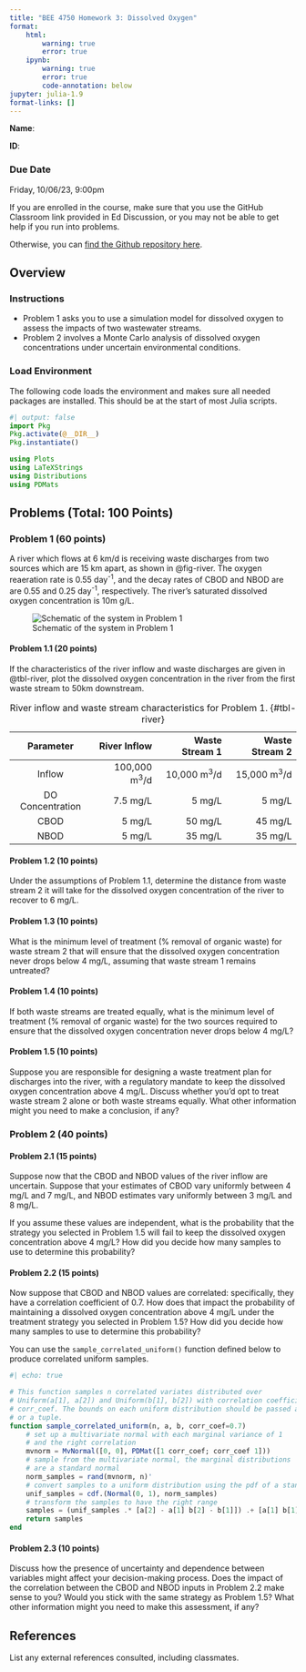 ```yaml
---
title: "BEE 4750 Homework 3: Dissolved Oxygen"
format:
    html:        
        warning: true
        error: true
    ipynb:
        warning: true
        error: true
        code-annotation: below
jupyter: julia-1.9
format-links: []
---
```


::: {.content-visible when-format="ipynb"}
**Name**:

**ID**:
:::

::: {.callout-important icon=false}
### Due Date

Friday, 10/06/23, 9:00pm
:::

::: {.content-visible when-format="html"}

:::{.callout-caution}

If you are enrolled in the course, make sure that you use the GitHub Classroom link provided in Ed Discussion, or you may not be able to get help if you run into problems.

Otherwise, you can [find the Github repository here]({{< var github_org.repo >}}/hw03).

:::

:::

## Overview

### Instructions

- Problem 1 asks you to use a simulation model for dissolved oxygen to assess the impacts of two wastewater streams.
- Problem 2 involves a Monte Carlo analysis of dissolved oxygen concentrations under uncertain environmental conditions.

### Load Environment

The following code loads the environment and makes sure all needed packages are installed. This should be at the start of most Julia scripts.

```julia
#| output: false
import Pkg
Pkg.activate(@__DIR__)
Pkg.instantiate()
```

```julia
using Plots
using LaTeXStrings
using Distributions
using PDMats
```

## Problems (Total: 100 Points)

::: {.cell .markdown}
### Problem 1 (60 points)

A river which flows at 6 km/d is receiving waste discharges from two sources which are 15 km apart, as shown in @fig-river. The oxygen reaeration rate is 0.55 day^-1^, and the decay rates of CBOD and NBOD are are 0.55 and 0.25 day^-1^, respectively. The river's saturated dissolved oxygen concentration is 10m g/L.

![Schematic of the system in Problem 1](figures/river_diagram.png){#fig-river}

:::

::: {.cell .markdown}

#### Problem 1.1 (20 points)

If the characteristics of the river inflow and waste discharges are given in @tbl-river, plot the dissolved oxygen concentration in the river from the first waste stream to 50km downstream.

| Parameter | River Inflow | Waste Stream 1 | Waste Stream 2 |
|:---------:|-------------:|---------------:|---------------:|
| Inflow | 100,000 m^3^/d | 10,000 m^3^/d | 15,000 m^3^/d |
| DO Concentration | 7.5 mg/L | 5 mg/L | 5 mg/L |
| CBOD | 5 mg/L | 50 mg/L | 45 mg/L |
| NBOD | 5 mg/L | 35 mg/L | 35 mg/L |
: River inflow and waste stream characteristics for Problem 1. {#tbl-river}

:::

::: {.cell .markdown}
#### Problem 1.2 (10 points)

Under the assumptions of Problem 1.1, determine the distance from waste stream 2 it will take for the dissolved oxygen concentration of the river to recover to 6 mg/L.
:::

::: {.cell .markdown}
#### Problem 1.3 (10 points)

What is the minimum level of treatment (% removal of organic waste) for waste stream 2 that will ensure that the dissolved oxygen concentration never drops below 4 mg/L, assuming that waste stream 1 remains untreated?
:::

::: {.cell .markdown}
#### Problem 1.4 (10 points)

If both waste streams are treated equally, what is the minimum level of treatment (% removal of organic waste) for the two sources required to ensure that the dissolved oxygen concentration never drops below 4 mg/L?

:::

::: {.cell .markdown}

#### Problem 1.5 (10 points)

Suppose you are responsible for designing a waste treatment plan for discharges into the river, with a regulatory mandate to keep the dissolved oxygen concentration above 4 mg/L. Discuss whether you'd opt to treat waste stream 2 alone or both waste streams equally. What other information might you need to make a conclusion, if any?

:::

::: {.cell .markdown}
### Problem 2 (40 points)
:::

::: {.cell .markdown}
#### Problem 2.1 (15 points)

Suppose now that the CBOD and NBOD values of the river inflow are uncertain. Suppose that your estimates of CBOD vary uniformly between 4 mg/L and 7 mg/L, and NBOD estimates vary uniformly between 3 mg/L and 8 mg/L. 

If you assume these values are independent, what is the probability that the strategy you selected in Problem 1.5 will fail to keep the dissolved oxygen concentration above 4 mg/L? How did you decide how many samples to use to determine this probability?
:::

::: {.cell .markdown}
#### Problem 2.2 (15 points)

Now suppose that CBOD and NBOD values are correlated: specifically, they have a correlation coefficient of 0.7. How does that impact the probability of maintaining a dissolved oxygen concentration above 4 mg/L under the treatment strategy you selected in Problem 1.5? How did you decide how many samples to use to determine this probability?

You can use the `sample_correlated_uniform()` function defined below to produce correlated uniform samples. 
:::

```julia
#| echo: true

# This function samples n correlated variates distributed over 
# Uniform(a[1], a[2]) and Uniform(b[1], b[2]) with correlation coefficient
# corr_coef. The bounds on each uniform distribution should be passed as a vector
# or a tuple.
function sample_correlated_uniform(n, a, b, corr_coef=0.7)
    # set up a multivariate normal with each marginal variance of 1 
    # and the right correlation
    mvnorm = MvNormal([0, 0], PDMat([1 corr_coef; corr_coef 1])) 
    # sample from the multivariate normal, the marginal distributions 
    # are a standard normal
    norm_samples = rand(mvnorm, n)' 
    # convert samples to a uniform distribution using the pdf of a standard Normal
    unif_samples = cdf.(Normal(0, 1), norm_samples) 
    # transform the samples to have the right range
    samples = (unif_samples .* [a[2] - a[1] b[2] - b[1]]) .+ [a[1] b[1]]
    return samples
end
```

::: {.cell .markdown}
#### Problem 2.3 (10 points)

Discuss how the presence of uncertainty and dependence between variables might affect your decision-making process. Does the impact of the correlation between the CBOD and NBOD inputs in Problem 2.2 make sense to you? Would you stick with the same strategy as Problem 1.5? What other information might you need to make this assessment, if any? 
:::

::: {.cell .markdown}
## References

List any external references consulted, including classmates.
:::